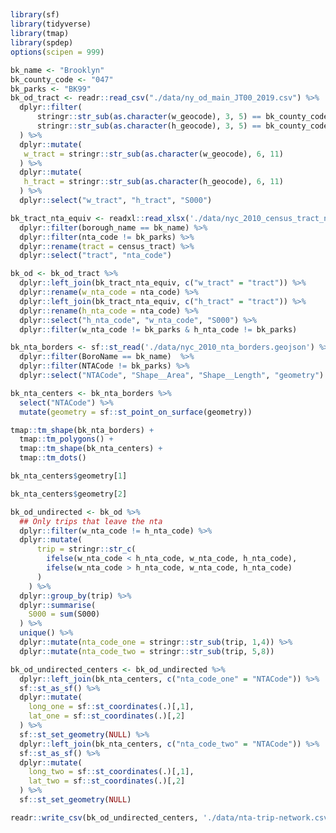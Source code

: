 ## 
```r
library(sf)
library(tidyverse)
library(tmap)
library(spdep)
options(scipen = 999)
```
```r
bk_name <- "Brooklyn"
bk_county_code <- "047"
bk_parks <- "BK99"
bk_od_tract <- readr::read_csv("./data/ny_od_main_JT00_2019.csv") %>%
  dplyr::filter(
      stringr::str_sub(as.character(w_geocode), 3, 5) == bk_county_code &
      stringr::str_sub(as.character(h_geocode), 3, 5) == bk_county_code
  ) %>%
  dplyr::mutate(
   w_tract = stringr::str_sub(as.character(w_geocode), 6, 11)
  ) %>%
  dplyr::mutate(
   h_tract = stringr::str_sub(as.character(h_geocode), 6, 11)
  ) %>%
  dplyr::select("w_tract", "h_tract", "S000")

bk_tract_nta_equiv <- readxl::read_xlsx('./data/nyc_2010_census_tract_nta_equiv.xlsx') %>%
  dplyr::filter(borough_name == bk_name) %>%
  dplyr::filter(nta_code != bk_parks) %>%
  dplyr::rename(tract = census_tract) %>%
  dplyr::select("tract", "nta_code")

bk_od <- bk_od_tract %>%
  dplyr::left_join(bk_tract_nta_equiv, c("w_tract" = "tract")) %>%
  dplyr::rename(w_nta_code = nta_code) %>%
  dplyr::left_join(bk_tract_nta_equiv, c("h_tract" = "tract")) %>%
  dplyr::rename(h_nta_code = nta_code) %>%
  dplyr::select("h_nta_code", "w_nta_code", "S000") %>%
  dplyr::filter(w_nta_code != bk_parks & h_nta_code != bk_parks)
```

```r

bk_nta_borders <- sf::st_read('./data/nyc_2010_nta_borders.geojson') %>%
  dplyr::filter(BoroName == bk_name)  %>%
  dplyr::filter(NTACode != bk_parks) %>%
  dplyr::select("NTACode", "Shape__Area", "Shape__Length", "geometry")

bk_nta_centers <- bk_nta_borders %>%
  select("NTACode") %>%
  mutate(geometry = sf::st_point_on_surface(geometry))

tmap::tm_shape(bk_nta_borders) +
  tmap::tm_polygons() +
  tmap::tm_shape(bk_nta_centers) +
  tmap::tm_dots()
```

```r
bk_nta_centers$geometry[1]
```
```r
bk_nta_centers$geometry[2]
```

```r
bk_od_undirected <- bk_od %>%
  ## Only trips that leave the nta
  dplyr::filter(w_nta_code != h_nta_code) %>%
  dplyr::mutate(
      trip = stringr::str_c(
        ifelse(w_nta_code < h_nta_code, w_nta_code, h_nta_code),
        ifelse(w_nta_code > h_nta_code, w_nta_code, h_nta_code)
      )
    ) %>%
  dplyr::group_by(trip) %>%
  dplyr::summarise(
    S000 = sum(S000)
  ) %>%
  unique() %>%
  dplyr::mutate(nta_code_one = stringr::str_sub(trip, 1,4)) %>%
  dplyr::mutate(nta_code_two = stringr::str_sub(trip, 5,8))

bk_od_undirected_centers <- bk_od_undirected %>%
  dplyr::left_join(bk_nta_centers, c("nta_code_one" = "NTACode")) %>%
  sf::st_as_sf() %>%
  dplyr::mutate(
    long_one = sf::st_coordinates(.)[,1],
    lat_one = sf::st_coordinates(.)[,2]
  ) %>%
  sf::st_set_geometry(NULL) %>%
  dplyr::left_join(bk_nta_centers, c("nta_code_two" = "NTACode")) %>%
  sf::st_as_sf() %>%
  dplyr::mutate(
    long_two = sf::st_coordinates(.)[,1],
    lat_two = sf::st_coordinates(.)[,2]
  ) %>%
  sf::st_set_geometry(NULL)
```

```r
readr::write_csv(bk_od_undirected_centers, './data/nta-trip-network.csv')
```
